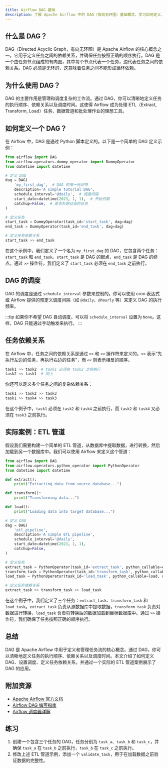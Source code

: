```yaml
---
title: Airflow DAG 基础
description: 了解 Apache Airflow 中的 DAG（有向无环图）基础概念，学习如何定义、调度和执行任务流。
---
```


## 什么是 DAG？

DAG（Directed Acyclic Graph，有向无环图）是 Apache Airflow 的核心概念之一。它用于定义任务之间的依赖关系，并确保任务按照正确的顺序执行。DAG 是一个由任务节点组成的有向图，其中每个节点代表一个任务，边代表任务之间的依赖关系。DAG 必须是无环的，这意味着任务之间不能形成循环依赖。

## 为什么使用 DAG？

DAG 的主要作用是管理和调度复杂的工作流。通过 DAG，你可以清晰地定义任务的执行顺序、依赖关系以及调度时间。这使得 Airflow 成为处理 ETL（Extract, Transform, Load）任务、数据管道和批处理作业的理想工具。

## 如何定义一个 DAG？

在 Airflow 中，DAG 是通过 Python 脚本定义的。以下是一个简单的 DAG 定义示例：

```python
from airflow import DAG
from airflow.operators.dummy_operator import DummyOperator
from datetime import datetime

# 定义 DAG
dag = DAG(
    'my_first_dag',  # DAG 的唯一标识符
    description='A simple tutorial DAG',
    schedule_interval='@daily',  # 调度间隔
    start_date=datetime(2023, 1, 1),  # 开始日期
    catchup=False,  # 是否补跑过去的任务
)

# 定义任务
start_task = DummyOperator(task_id='start_task', dag=dag)
end_task = DummyOperator(task_id='end_task', dag=dag)

# 定义任务依赖关系
start_task >> end_task
```

在这个示例中，我们定义了一个名为 `my_first_dag` 的 DAG，它包含两个任务：`start_task` 和 `end_task`。`start_task` 是 DAG 的起点，`end_task` 是 DAG 的终点。通过 `>>` 操作符，我们定义了 `start_task` 必须在 `end_task` 之前执行。

## DAG 的调度

DAG 的调度是通过 `schedule_interval` 参数来控制的。你可以使用 cron 表达式或 Airflow 提供的预定义调度间隔（如 `@daily`、`@hourly` 等）来定义 DAG 的执行频率。

:::tip
如果你不希望 DAG 自动调度，可以将 `schedule_interval` 设置为 `None`。这样，DAG 只能通过手动触发来执行。
:::

## 任务依赖关系

在 Airflow 中，任务之间的依赖关系是通过 `>>` 和 `<<` 操作符来定义的。`>>` 表示“先执行左边的任务，再执行右边的任务”，而 `<<` 则表示相反的顺序。

```python
task1 >> task2  # task1 必须在 task2 之前执行
task2 << task1  # 同上
```

你还可以定义多个任务之间的复杂依赖关系：

```python
task1 >> task2 >> task3
task1 >> task4 >> task3
```

在这个例子中，`task1` 必须在 `task2` 和 `task4` 之前执行，而 `task2` 和 `task4` 又必须在 `task3` 之前执行。

## 实际案例：ETL 管道

假设我们需要构建一个简单的 ETL 管道，从数据库中提取数据，进行转换，然后加载到另一个数据库中。我们可以使用 Airflow 来定义这个管道：

```python
from airflow import DAG
from airflow.operators.python_operator import PythonOperator
from datetime import datetime

def extract():
    print("Extracting data from source database...")

def transform():
    print("Transforming data...")

def load():
    print("Loading data into target database...")

# 定义 DAG
dag = DAG(
    'etl_pipeline',
    description='A simple ETL pipeline',
    schedule_interval='@daily',
    start_date=datetime(2023, 1, 1),
    catchup=False,
)

# 定义任务
extract_task = PythonOperator(task_id='extract_task', python_callable=extract, dag=dag)
transform_task = PythonOperator(task_id='transform_task', python_callable=transform, dag=dag)
load_task = PythonOperator(task_id='load_task', python_callable=load, dag=dag)

# 定义任务依赖关系
extract_task >> transform_task >> load_task
```

在这个例子中，我们定义了三个任务：`extract_task`、`transform_task` 和 `load_task`。`extract_task` 负责从源数据库中提取数据，`transform_task` 负责对数据进行转换，`load_task` 负责将转换后的数据加载到目标数据库中。通过 `>>` 操作符，我们确保了任务按照正确的顺序执行。

## 总结

DAG 是 Apache Airflow 中用于定义和管理任务流的核心概念。通过 DAG，你可以清晰地定义任务的执行顺序、依赖关系以及调度时间。本文介绍了如何定义 DAG、设置调度、定义任务依赖关系，并通过一个实际的 ETL 管道案例展示了 DAG 的应用。

## 附加资源

- [Apache Airflow 官方文档](https://airflow.apache.org/docs/)
- [Airflow DAG 编写指南](https://airflow.apache.org/docs/apache-airflow/stable/concepts/dags.html)
- [Airflow 调度器详解](https://airflow.apache.org/docs/apache-airflow/stable/scheduler.html)

## 练习

1. 创建一个包含三个任务的 DAG，任务分别为 `task_a`、`task_b` 和 `task_c`，并确保 `task_a` 在 `task_b` 之前执行，`task_b` 在 `task_c` 之前执行。
2. 修改上述 ETL 管道示例，添加一个 `validate_task`，用于在加载数据之前验证数据的完整性。